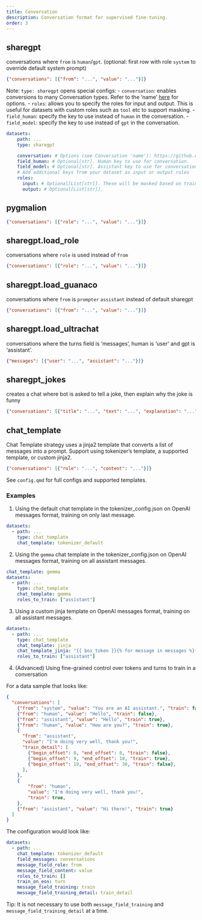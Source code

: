 ```yaml
---
title: Conversation
description: Conversation format for supervised fine-tuning.
order: 3
---
```


## sharegpt

conversations where `from` is `human`/`gpt`. (optional: first row with role `system` to override default system prompt)

```.json
{"conversations": [{"from": "...", "value": "..."}]}
```

Note: `type: sharegpt` opens special configs:
- `conversation`: enables conversions to many Conversation types. Refer to the 'name' [here](https://github.com/lm-sys/FastChat/blob/main/fastchat/conversation.py) for options.
- `roles`: allows you to specify the roles for input and output. This is useful for datasets with custom roles such as `tool` etc to support masking.
- `field_human`: specify the key to use instead of `human` in the conversation.
- `field_model`: specify the key to use instead of `gpt` in the conversation.

```yaml
datasets:
    path: ...
    type: sharegpt

    conversation: # Options (see Conversation 'name'): https://github.com/lm-sys/FastChat/blob/main/fastchat/conversation.py
    field_human: # Optional[str]. Human key to use for conversation.
    field_model: # Optional[str]. Assistant key to use for conversation.
    # Add additional keys from your dataset as input or output roles
    roles:
      input: # Optional[List[str]]. These will be masked based on train_on_input
      output: # Optional[List[str]].
```

## pygmalion

```.json
{"conversations": [{"role": "...", "value": "..."}]}
```

## sharegpt.load_role

conversations where `role` is used instead of `from`

```.json
{"conversations": [{"role": "...", "value": "..."}]}
```

## sharegpt.load_guanaco

conversations where `from` is `prompter` `assistant` instead of default sharegpt

```.json
{"conversations": [{"from": "...", "value": "..."}]}
```

## sharegpt.load_ultrachat

conversations where the turns field is 'messages', human is 'user' and gpt is 'assistant'.

```.json
{"messages": [{"user": "...", "assistant": "..."}]}
```

## sharegpt_jokes

creates a chat where bot is asked to tell a joke, then explain why the joke is funny

```.json
{"conversations": [{"title": "...", "text": "...", "explanation": "..."}]}
```


## chat_template

Chat Template strategy uses a jinja2 template that converts a list of messages into a prompt. Support using tokenizer's template, a supported template, or custom jinja2.

```.json
{"conversations": [{"role": "...", "content": "..."}]}
```

See `config.qmd` for full configs and supported templates.

### Examples

1. Using the default chat template in the tokenizer_config.json on OpenAI messages format, training on only last message.

```yaml
datasets:
  - path: ...
    type: chat_template
    chat_template: tokenizer_default
```

2. Using the `gemma` chat template in the tokenizer_config.json on OpenAI messages format, training on all assistant messages.

```yaml
chat_template: gemma
datasets:
  - path: ...
    type: chat_template
    chat_template: gemma
    roles_to_train: ["assistant"]
```

3. Using a custom jinja template on OpenAI messages format, training on all assistant messages.

```yaml
datasets:
  - path: ...
    type: chat_template
    chat_template: jinja
    chat_template_jinja: "{{ bos_token }}{% for message in messages %}{% if (message['role'] == 'system') %}{{'<|system|>' + '\n' + message['content'] + '<|end|>' + '\n'}}{% elif (message['role'] == 'user') %}{{'<|user|>' + '\n' + message['content'] + '<|end|>' + '\n' + '<|assistant|>' + '\n'}}{% elif message['role'] == 'assistant' %}{{message['content'] + '<|end|>' + '\n'}}{% endif %}{% endfor %}"
    roles_to_train: ["assistant"]
```

4. (Advanced) Using fine-grained control over tokens and turns to train in a conversation

For a data sample that looks like:

```.json
{
  "conversations": [
    {"from": "system", "value": "You are an AI assistant.", "train": false},
    {"from": "human", "value": "Hello", "train": false},
    {"from": "assistant", "value": "Hello", "train": true},
    {"from": "human", "value": "How are you?", "train": true},
    {
      "from": "assistant",
      "value": "I'm doing very well, thank you!",
      "train_detail": [
        {"begin_offset": 0, "end_offset": 8, "train": false},
        {"begin_offset": 9, "end_offset": 18, "train": true},
        {"begin_offset": 19, "end_offset": 30, "train": false},
      ],
    },
    {
        "from": "human",
        "value": "I'm doing very well, thank you!",
        "train": true,
    },
    {"from": "assistant", "value": "Hi there!", "train": true}
  ]
}
```

The configuration would look like:

```yaml
datasets:
  - path: ...
    chat_template: tokenizer_default
    field_messages: conversations
    message_field_role: from
    message_field_content: value
    roles_to_train: []
    train_on_eos: turn
    message_field_training: train
    message_field_training_detail: train_detail
```

Tip: It is not necessary to use both `message_field_training` and `message_field_training_detail` at a time.
